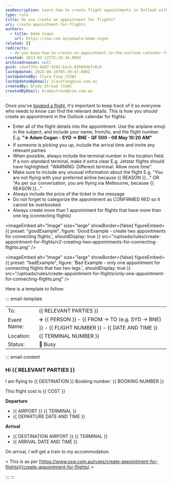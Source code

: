 ```yaml
---
seoDescription: Learn how to create flight appointments in Outlook with essential tips on organizing details and inviting contacts.
type: rule
title: Do you create an appointment for flights?
uri: create-appointment-for-flights
authors:
  - title: Adam Cogan
    url: https://ssw.com.au/people/adam-cogan
related: []
redirects:
  - do-you-know-how-to-create-an-appointment-in-the-outlook-calendar-for-flights
created: 2023-03-22T22:29:34.000Z
archivedreason: null
guid: c4aaf3fa-0a07-4293-b2cb-05569d67c8c8
lastUpdated: 2025-06-19T05:39:47.000Z
lastUpdatedBy: Clara Fang [SSW]
lastUpdatedByEmail: clarafang@ssw.com.au
createdBy: Brady Stroud [SSW]
createdByEmail: bradystroud@ssw.com.au
---
```


Once you've [booked a flight](/do-you-know-how-to-book-better-flights/), it's important to keep track of it so everyone who needs to know can find the relevant details.
This is how you should create an appointment in the Outlook calendar for flights:

* Enter all of the flight details into the appointment. Use the ariplane emoji in the subject, and include your name, from/to, and the flight number. E.g. **"✈️ Adam Cogan - SYD -> BNE - QF 500 - 08 May 10:20 AM"**
* If someone is picking you up, include the arrival time and invite any relevant parties
* When possible, always include the terminal number in the location field. If a non-standard terminal, make it extra clear
  E.g. Jetstar flights should have highlighted: "WARNING: Different terminal. Allow more time".
* Make sure to include any unusual information about the flight
  E.g. "You are not flying with your preferred airline because {{ REASON }}..." OR "As per our conversation, you are flying via Melbourne, because {{ REASON }}..."
* Always include the price of the ticket in the message
* Do not forget to categorize the appointment as CONFIRMED RED so it cannot be overbooked
* Always create more than 1 appointment for flights that have more than one leg (connecting flights)

<imageEmbed
  alt="Image"
  size="large"
  showBorder={false}
  figureEmbed={{
    preset: "goodExample",
    figure: 'Good Example - create two appointments for connecting flights.',
    shouldDisplay: true
  }}
  src="/uploads/rules/create-appointment-for-flights/v2-creating-two-appointments-for-connecting-flights.png"
/>

<imageEmbed
  alt="Image"
  size="large"
  showBorder={false}
  figureEmbed={{
    preset: "badExample",
    figure: 'Bad Example - only one appointment for connecting flights that has two legs.',
    shouldDisplay: true
  }}
  src="/uploads/rules/create-appointment-for-flights/only-one-appointment-for-connecting-flights.png"
/>

Here is a template to follow:

::: email-template

|          |     |
| -------- | --- |
| To:      | {{ RELEVANT PARTIES }} |
| Event Name: | ✈️ {{ PERSON }} - {{ FROM -> TO (e.g. SYD -> BNE) }} - {{ FLIGHT NUMBER }} - {{ DATE AND TIME }} |
| Location: | {{ TERMINAL NUMBER }}  |
| Status: | 🔴 Busy  |
::: email-content

### Hi {{ RELEVANT PARTIES }}

I am flying to {{ DESTINATION }}
Booking number: {{ BOOKING NUMBER }}

This flight cost is {{ COST }}

**Departure**

* {{ AIRPORT }} {{ TERMINAL }}
* {{ DEPARTURE DATE AND TIME }}

**Arrival**

* {{ DESTINATION AIRPORT }} {{ TERMINAL }}
* {{ ARRIVAL DATE AND TIME }}

On arrival, I will get a train to my accommodation.

\< This is as per [https://www.ssw.com.au/rules/create-appointment-for-flights](/create-appointment-for-flights) \>

:::
:::

